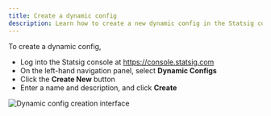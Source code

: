```yaml
---
title: Create a dynamic config
description: Learn how to create a new dynamic config in the Statsig console
---
```


To create a dynamic config, 
- Log into the Statsig console at https://console.statsig.com 
- On the left-hand navigation panel, select **Dynamic Configs**
- Click the **Create New** button
- Enter a name and description, and click **Create**

<Frame>
  <img src="https://github.com/user-attachments/assets/f44b281f-be49-46ce-b60d-e68a647274ab" alt="Dynamic config creation interface" />
</Frame>

